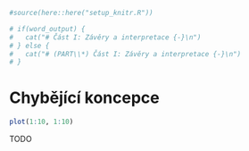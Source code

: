 ```r
#source(here::here("setup_knitr.R"))
```



```r
# if(word_output) {
#   cat("# Část I: Závěry a interpretace {-}\n")  
# } else {
#   cat("# (PART\\*) Část I: Závěry a interpretace {-}\n")  
# }
```



# Chybějící koncepce

```r
plot(1:10, 1:10)
```


TODO
